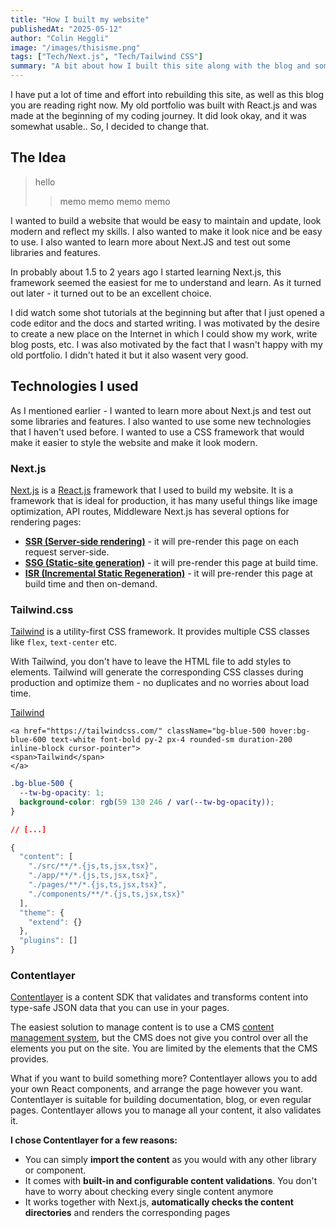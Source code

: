 ```yaml
---
title: "How I built my website"
publishedAt: "2025-05-12"
author: "Colin Heggli"
image: "/images/thisisme.png"
tags: ["Tech/Next.js", "Tech/Tailwind CSS"]
summary: "A bit about how I built this site along with the blog and some new things and technologies I learned while rebuilding my portfolio."
---
```



I have put a lot of time and effort into rebuilding this site, as well as this blog you are reading right now.
My old portfolio was built with React.js and was made at the beginning of my coding journey. It did look okay, and it was somewhat usable.. So, I decided to change that.

## The Idea

> hello
>> memo
>> memo
> memo
> memo

I wanted to build a website that would be easy to maintain and update, look modern and reflect my skills. I also wanted to make it look nice and be easy to use. I also wanted to learn more about Next.JS and test out some libraries and features.

In probably about 1.5 to 2 years ago I started learning Next.js, this framework seemed the easiest for me to understand and learn. As it turned out later - it turned out to be an excellent choice.

I did watch some shot tutorials at the beginning but after that I just opened a code editor and the docs and started writing. I was motivated by the desire to create a new place on the Internet in which I could show my work, write blog posts, etc.
I was also motivated by the fact that I wasn't happy with my old portfolio. I didn't hated it but it also wasent very good.

## Technologies I used

As I mentioned earlier - I wanted to learn more about Next.js and test out some libraries and features. I also wanted to use some new technologies that I haven't used before. I wanted to use a CSS framework that would make it easier to style the website and make it look modern.

### Next.js

[Next.js](https://nextjs.org/) is a [React.js](https://reactjs.org/) framework that I used to build my website. It is a framework that is ideal for production, it has many useful things like image optimization, API routes, Middleware
Next.js has several options for rendering pages:

- **[SSR (Server-side rendering)](https://nextjs.org/docs/basic-features/data-fetching/get-server-side-props)** - it will pre-render this page on each request server-side.
- **[SSG (Static-site generation)](https://nextjs.org/docs/basic-features/data-fetching/get-static-props)** - it will pre-render this page at build time.
- **[ISR (Incremental Static Regeneration)](https://nextjs.org/docs/basic-features/data-fetching/incremental-static-regeneration)** - it will pre-render this page at build time and then on-demand.

### Tailwind.css

[Tailwind](https://tailwindcss.com/) is a utility-first CSS framework. It provides multiple CSS classes like `flex`, `text-center` etc.

With Tailwind, you don't have to leave the HTML file to add styles to elements. Tailwind will generate the corresponding CSS classes during production and optimize them - no duplicates and no worries about load time.

<a href="https://tailwindcss.com/" className="mb-6 inline-block cursor-pointer rounded-sm bg-blue-500 py-2 px-4 font-bold text-white! duration-200 hover:bg-blue-600">
 <span>Tailwind</span>
</a>

```js:page.tsx {1} showLineNumbers
<a href="https://tailwindcss.com/" className="bg-blue-500 hover:bg-blue-600 text-white font-bold py-2 px-4 rounded-sm duration-200 inline-block cursor-pointer">
<span>Tailwind</span>
</a>
```

```css title="styles.css" showLineNumbers
.bg-blue-500 {
  --tw-bg-opacity: 1;
  background-color: rgb(59 130 246 / var(--tw-bg-opacity));
}

// [...]
```

```json:tailwind.config.js showLineNumbers
{
  "content": [
    "./src/**/*.{js,ts,jsx,tsx}",
    "./app/**/*.{js,ts,jsx,tsx}",
    "./pages/**/*.{js,ts,jsx,tsx}",
    "./components/**/*.{js,ts,jsx,tsx}"
  ],
  "theme": {
    "extend": {}
  },
  "plugins": []
}
```

### Contentlayer

[Contentlayer](https://www.contentlayer.dev/) is a content SDK that validates and transforms content into type-safe JSON data that you can use in your pages.

The easiest solution to manage content is to use a CMS [content management system](https://en.wikipedia.org/wiki/Content_management_system), but the CMS does not give you control over all the elements you put on the site. You are limited by the elements that the CMS provides.

What if you want to build something more? Contentlayer allows you to add your own React components, and arrange the page however you want. Contentlayer is suitable for building documentation, blog, or even regular pages. Contentlayer allows you to manage all your content, it also validates it.

**I chose Contentlayer for a few reasons:**

- You can simply **import the content** as you would with any other library or component.
- It comes with **built-in and configurable content validations**. You don't have to worry about checking every single content anymore
- It works together with Next.js, **automatically checks the content directories** and renders the corresponding pages